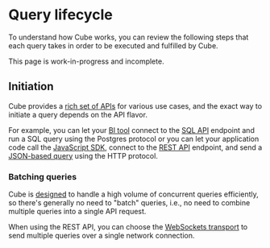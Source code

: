 # Query lifecycle

To understand how Cube works, you can review the following steps that each query
takes in order to be executed and fulfilled by Cube.

<WarningBox>

This page is work-in-progress and incomplete.

</WarningBox>

## Initiation

Cube provides a [rich set of APIs][ref-apis] for various use cases, and the
exact way to initiate a query depends on the API flavor.

For example, you can let your [BI tool][ref-dataviz-tools] connect to the
[SQL API][ref-sql-api] endpoint and run a SQL query using the Postgres protocol
or you can let your application code call the [JavaScript SDK][ref-js-sdk],
connect to the [REST API][ref-rest-api] endpoint, and send a
[JSON-based query][ref-rest-api-query-format] using the HTTP protocol. 

### Batching queries

Cube is [designed][blog-cube-store-ftw] to handle a high volume of concurrent
queries efficiently, so there's generally no need to "batch" queries, i.e.,
no need to combine multiple queries into a single API request.

When using the REST API, you can choose the [WebSockets transport][ref-websockets]
to send multiple queries over a single network connection.


[ref-apis]: /product/apis-integrations
[ref-dataviz-tools]: /product/configuration/visualization-tools
[ref-sql-api]: /product/apis-integrations/sql-api
[ref-js-sdk]: /product/apis-integrations/javascript-sdk
[ref-rest-api]: /product/apis-integrations/rest-api
[ref-rest-api-query-format]: /product/apis-integrations/rest-api/query-format
[ref-websockets]: /product/apis-integrations/rest-api/real-time-data-fetch#web-sockets
[blog-cube-store-ftw]: https://cube.dev/blog/how-you-win-by-using-cube-store-part-1